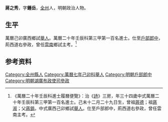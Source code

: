 {{明清人物信息框
| 姓名 = 蔣之秀
| 原名 =
| 圖片名稱= 
| 圖片大小 =
| 圖片說明 = 
| 最高職務 = 湖廣荊西道右參政
| 國家 = 大明 
| 爵位 =
| 籍貫 = [[廣西|廣西]][[全州|全州]]
| 族裔 = 
| 旗籍 = 
| 字號 = 
| 諡號 =
| 出生日期 = 己未十二月二十九日
| 出生地點 =
| 逝世日期 = 
| 逝世地點 =
| 墓葬 =
| 配偶 = 
| 親屬 = 曾祖[[蔣德|蔣德]]，祖[[蔣淑|蔣淑]]，父[[蔣鉏|蔣鉏]]
| 出身 =
* 萬曆二十年壬辰科進士
| 經歷 =
| 著作 =  
*
*
*
}}
'''蔣之秀'''{{BD|1559年||1618年||}}，字'''鍾岳'''，[[全州|全州]]人，明朝政治人物。

== 生平 ==
萬曆己卯廣西鄉試[[舉人|舉人]]。萬曆二十年壬辰科第三甲第一百名進士。仕至[[戶部|戶部]][[郎中|郎中]]，荊西道右參政，曾任[[雲南|雲南]]鄉試主考。<ref>《萬曆二十年壬辰科進士履曆便覽》：治《[[詩|詩]]》三房，年三十四歲中式萬曆二十年壬辰科第三甲第一百名進士。己未十二月二十九日生，曾祖[[蔣德|蔣德]]；祖[[蔣淑|蔣淑]]；父[[蔣鉏|蔣鉏]]。中式廣西己卯鄉試[[舉人|舉人]]。仕至戶部郎中，荊西道右參政，曾任雲南主考。</ref>

== 参考资料 ==
{{reflist}}

{{萬曆二十年壬辰科殿试金榜}}

{{Authority control}}

{{DEFAULTSORT:Jiang蔣}}
[[Category:全州縣人|Category:全州縣人]]
[[Category:萬曆七年己卯科舉人|Category:萬曆七年己卯科舉人]]
[[Category:明朝戶部郎中|Category:明朝戶部郎中]]
[[Category:明朝湖廣布政使司參政|Category:明朝湖廣布政使司參政]]


{{明朝人物小作品}}
